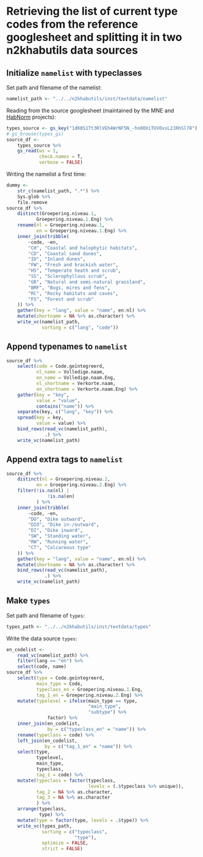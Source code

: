 # Retrieving the list of current type codes from the reference googlesheet and splitting it in two n2khabutils data sources

## Initialize `namelist` with typeclasses

Set path and filename of the namelist:

```r
namelist_path <- "../../n2khabutils/inst/textdata/namelist"
```


Reading from the source googlesheet (maintained by the MNE and [HabNorm](https://github.com/inbo/habnorm) projects):

```r
types_source <- gs_key("1dK0S1Tt3RlVEh4WrNF5N_-hn0OXiTUVOvsL2JRhSl78")
# gs_browse(types_gs)
source_df <-
    types_source %>%
    gs_read(ws = 1, 
            check.names = T,
            verbose = FALSE)
```

Writing the namelist a first time:

```r
dummy <- 
    str_c(namelist_path, ".*") %>% 
    Sys.glob %>% 
    file.remove
source_df %>% 
    distinct(Groepering.niveau.1,
           Groepering.niveau.1.Eng) %>% 
    rename(nl = Groepering.niveau.1,
           en = Groepering.niveau.1.Eng) %>% 
    inner_join(tribble(
        ~code, ~en,
        "CH", "Coastal and halophytic habitats",
        "CD", "Coastal sand dunes", 
        "ID", "Inland dunes", 
        "FW", "Fresh and brackish water", 
        "HS", "Temperate heath and scrub", 
        "SS", "Sclerophyllous scrub", 
        "GR", "Natural and semi-natural grassland",
        "BMF", "Bogs, mires and fens", 
        "RC", "Rocky habitats and caves", 
        "FS", "Forest and scrub"
    )) %>% 
    gather(key = "lang", value = "name", en:nl) %>% 
    mutate(shortname = NA %>% as.character) %>% 
    write_vc(namelist_path,
             sorting = c("lang", "code"))
```

## Append typenames to `namelist`

```r
source_df %>% 
    select(code = Code.geïntegreerd,
           nl_name = Volledige.naam,
           en_name = Volledige.naam.Eng,
           nl_shortname = Verkorte.naam,
           en_shortname = Verkorte.naam.Eng) %>% 
    gather(key = "key", 
           value = "value",
           contains("name")) %>% 
    separate(key, c("lang", "key")) %>% 
    spread(key = key,
           value = value) %>% 
    bind_rows(read_vc(namelist_path),
              .) %>% 
    write_vc(namelist_path)
```

## Append extra tags to `namelist`

```r
source_df %>% 
    distinct(nl = Groepering.niveau.2,
           en = Groepering.niveau.2.Eng) %>% 
    filter(!is.na(nl) |
               !is.na(en)
           ) %>% 
    inner_join(tribble(
        ~code, ~en,
        "DO", "Dike outward",
        "DIO", "Dike in-/outward", 
        "DI", "Dike inward", 
        "SW", "Standing water", 
        "RW", "Running water", 
        "CT", "Calcareous type"
    )) %>% 
    gather(key = "lang", value = "name", en:nl) %>% 
    mutate(shortname = NA %>% as.character) %>% 
    bind_rows(read_vc(namelist_path),
              .) %>% 
    write_vc(namelist_path)
```

## Make `types`

Set path and filename of `types`:

```r
types_path <- "../../n2khabutils/inst/textdata/types"
```

Write the data source `types`:

```r
en_codelist <- 
    read_vc(namelist_path) %>% 
    filter(lang == "en") %>% 
    select(code, name)
source_df %>%
    select(type = Code.geïntegreerd,
           main_type = Code,
           typeclass_en = Groepering.niveau.1.Eng,
           tag_1_en = Groepering.niveau.2.Eng) %>% 
    mutate(typelevel = ifelse(main_type == type, 
                              "main_type",
                              "subtype") %>% 
               factor) %>% 
    inner_join(en_codelist,
               by = c("typeclass_en" = "name")) %>% 
    rename(typeclass = code) %>% 
    left_join(en_codelist,
              by = c("tag_1_en" = "name")) %>% 
    select(type,
           typelevel,
           main_type,
           typeclass,
           tag_1 = code) %>% 
    mutate(typeclass = factor(typeclass, 
                              levels = (.$typeclass %>% unique)),
           tag_2 = NA %>% as.character,
           tag_3 = NA %>% as.character
           ) %>% 
    arrange(typeclass, 
            type) %>% 
    mutate(type = factor(type, levels = .$type)) %>% 
    write_vc(types_path,
             sorting = c("typeclass",
                         "type"),
             optimize = FALSE,
             strict = FALSE)
```



